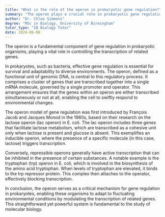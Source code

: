 ```yaml
---
title: "What is the role of the operon in prokaryotic gene regulation?"
summary: "The operon plays a crucial role in prokaryotic gene regulation by controlling the transcription of related genes."
author: "Dr. Chloe Simmons"
degree: "MSc in Biology, University of Birmingham"
tutor_type: "IB Biology Tutor"
date: 2024-06-08
---
```


The operon is a fundamental component of gene regulation in prokaryotic organisms, playing a vital role in controlling the transcription of related genes.

In prokaryotes, such as bacteria, effective gene regulation is essential for survival and adaptability to diverse environments. The operon, defined as a functional unit of genomic DNA, is central to this regulatory process. It comprises a cluster of genes that are transcribed together into a single mRNA molecule, governed by a single promoter and operator. This arrangement ensures that the genes within an operon are either transcribed simultaneously or not at all, enabling the cell to swiftly respond to environmental changes.

The operon model of gene regulation was first introduced by François Jacob and Jacques Monod in the 1960s, based on their research on the lactose operon (lac operon) in E. coli. The lac operon includes three genes that facilitate lactose metabolism, which are transcribed as a cohesive unit only when lactose is present and glucose is absent. This exemplifies an inducible operon, where the presence of a specific molecule (in this case, lactose) triggers transcription.

Conversely, repressible operons generally have active transcription that can be inhibited in the presence of certain substances. A notable example is the tryptophan (trp) operon in E. coli, which is involved in the biosynthesis of the amino acid tryptophan. When levels of tryptophan are elevated, it binds to the trp repressor protein. This complex then attaches to the operator, effectively blocking transcription.

In conclusion, the operon serves as a critical mechanism for gene regulation in prokaryotes, enabling these organisms to adapt to fluctuating environmental conditions by modulating the transcription of related genes. This straightforward yet powerful system is fundamental to the study of molecular biology.
    